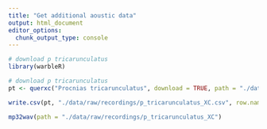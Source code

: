 ```yaml
---
title: "Get additional aoustic data"
output: html_document
editor_options: 
  chunk_output_type: console
---
```


```r

# download p tricarunculatus
library(warbleR)

# download p tricarunculatus
pt <- querxc("Procnias tricarunculatus", download = TRUE, path = "./data/raw/recordings/p_tricarunculatus_XC")

write.csv(pt, "./data/raw/recordings/p_tricarunculatus_XC.csv", row.names = FALSE)

mp32wav(path = "./data/raw/recordings/p_tricarunculatus_XC")

```
